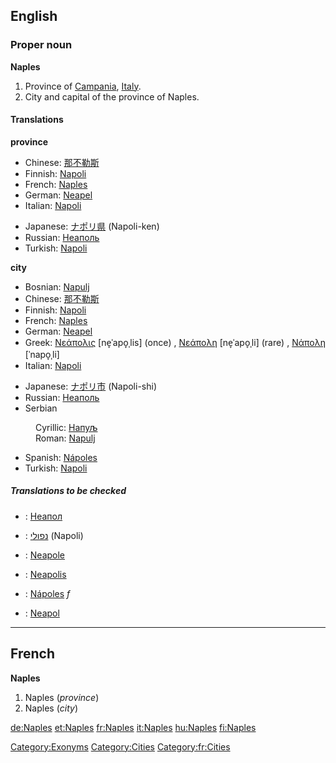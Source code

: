 ==English==

===Proper noun===
{{wikipedia}}
'''Naples'''

#Province of [[Campania]], [[Italy]].
#City and capital of the province of Naples.<!--encyclopedic information:, with a metropolitan population of more than 2,300,000.-->

====Translations====
'''province'''
{{top}}
*Chinese: [[那不勒斯]]
*Finnish: [[Napoli]]
*French: [[Naples#French|Naples]]
*German: [[Neapel]] {{n}}
*Italian: [[Napoli]]
{{mid}}
*Japanese: [[ナポリ県]] (Napoli-ken)
*Russian: [[Неаполь]] {{m}}
*Turkish: [[Napoli]]
{{bottom}}

'''city'''
{{top}}
*Bosnian: [[Napulj#Bosnian|Napulj]] {{m}}
*Chinese: [[那不勒斯]]
*Finnish: [[Napoli]]
*French: [[Naples#French|Naples]]
*German: [[Neapel]] {{n}}
*Greek: [[Νεάπολις]] [ne̞ˈapo̞ˌlis] (once) {{f}}, [[Νεάπολη]] [ne̞ˈapo̞ˌli] (rare) {{f}}, [[Νάπολη]] [ˈnapo̞ˌli] {{f}}
*Italian: [[Napoli]] {{f}}
{{mid}}
*Japanese: [[ナポリ市]] (Napoli-shi)
*Russian: [[Неаполь]] {{m}}
*Serbian
:Cyrillic: [[Напуљ#Serbian|Напуљ]] {{m}}
:Roman: [[Napulj#Serbian|Napulj]] {{m}}
*Spanish: [[Nápoles]]
*Turkish: [[Napoli]]
{{bottom}}

=====Translations to be checked=====
<!--Remove this section once all of the translations below have been moved into the tables above.-->
{{checktrans}}

*{{ttbc|Bulgarian}}: [[Неапол]]
*{{ttbc|Hebrew}}: [[נפולי]] (Napoli)
*{{ttbc|Interlingua}}: [[Neapole]]
*{{ttbc|Latin}}: [[Neapolis]]
*{{ttbc|Portuguese}}: [[Nápoles]] ''f''
*{{ttbc|Polish}}: [[Neapol]]

[[Category:Exonyms]]
[[Category:Cities]]
[[Category:fr:Cities]]

----

==French==
'''Naples'''

#Naples (''province'')
#Naples (''city'')

[[de:Naples]]
[[et:Naples]]
[[fr:Naples]]
[[it:Naples]]
[[hu:Naples]]
[[fi:Naples]]